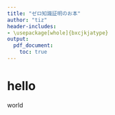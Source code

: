 ```yaml
---
title: "ゼロ知識証明のお本"
author:	"tiz"
header-includes:
- \usepackage[whole]{bxcjkjatype}
output:
  pdf_document:
    toc: true
---
```


# hello
world
